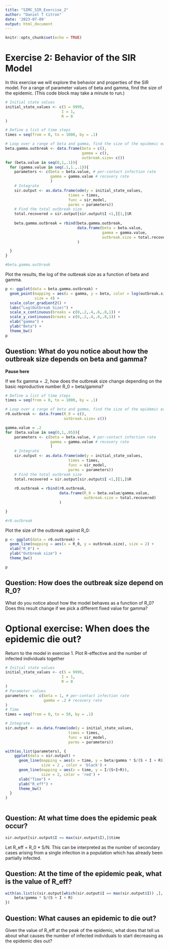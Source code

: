 ```yaml
---
title: "SIMC_SIR_Exercise_2"
author: "Daniel T Citron"
date: '2023-07-09'
output: html_document
---
```


```r
knitr::opts_chunk$set(echo = TRUE)
```

# Exercise 2: Behavior of the SIR Model

In this exercise we will explore the behavior and properties of the SIR model. For a range of parameter values of beta and gamma, find the size of the epidemic. (This code block may take a minute to run.)
```r
# Initial state values
initial_state_values <- c(S = 9999,
                         I = 1,
                         R = 0
)

# Define a list of time steps 
times = seq(from = 0, to = 1000, by = .1)

# Loop over a range of beta and gamma, find the size of the epidemic each time
beta.gamma.outbreak <- data.frame(beta = c(), 
                                  gamma = c(), 
                                  outbreak.size= c())
for (beta.value in seq(0,1,.1)){
  for (gamma.value in seq(.1,1.,.1)){
    parameters <- c(beta = beta.value, # per-contact infection rate
                    gamma = gamma.value # recovery rate
                    )
    # Integrate
    sir.output <- as.data.frame(ode(y = initial_state_values, 
                            times = times, 
                            func = sir_model,
                            parms = parameters))
    # Find the total outbreak size
    total.recovered = sir.output[sir.output$I <1,][1,]$R
    
    beta.gamma.outbreak = rbind(beta.gamma.outbreak,
                                data.frame(beta = beta.value, 
                                           gamma = gamma.value, 
                                           outbreak.size = total.recovered)
                                )

  }
}

#beta.gamma.outbreak

```

Plot the results, the log of the outbreak size as a function of beta and gamma.
```r
p <- ggplot(data = beta.gamma.outbreak) + 
  geom_point(mapping = aes(x = gamma, y = beta, color = log(outbreak.size)),
             size = 4) + 
  scale_color_gradient2() + 
  labs("Log(Outbreak Size)") + 
  scale_x_continuous(breaks = c(0,.2,.4,.6,.8,1)) + 
  scale_y_continuous(breaks = c(0,.2,.4,.6,.8,1)) + 
  xlab("gamma") + 
  ylab("Beta") +
  theme_bw()
p
```


## Question: What do you notice about how the outbreak size depends on beta and gamma?

**Pause here**

If we fix gamma = .2, how does the outbreak size change depending on the basic reproductive number R_0 = beta/gamma?
```r
# Define a list of time steps 
times = seq(from = 0, to = 1000, by = .1)

# Loop over a range of beta and gamma, find the size of the epidemic each time
r0.outbreak <- data.frame(R_0 = c(), 
                          outbreak.size= c())

gamma.value = .2
for (beta.value in seq(0,1,.05)){
    parameters <- c(beta = beta.value, # per-contact infection rate
                    gamma = gamma.value # recovery rate
                    )
    # Integrate
    sir.output <- as.data.frame(ode(y = initial_state_values, 
                            times = times, 
                            func = sir_model,
                            parms = parameters))
    # Find the total outbreak size
    total.recovered = sir.output[sir.output$I <1,][1,]$R
    
    r0.outbreak = rbind(r0.outbreak,
                        data.frame(R_0 = beta.value/gamma.value, 
                                   outbreak.size = total.recovered)
                        )

}

#r0.outbreak
```
Plot the size of the outbreak against R_0:
```r
p <- ggplot(data = r0.outbreak) + 
  geom_line(mapping = aes(x = R_0, y = outbreak.size), size = 2) + 
  xlab("R_0") + 
  ylab("Outbreak size") +
  theme_bw()

p
```

## Question: How does the outbreak size depend on R_0?
What do you notice about how the model behaves as a function of R_0? Does this result change if we pick a different fixed value for gamma?


# Optional exercise: When does the epidemic die out?

Return to the model in exercise 1. Plot R-effective and the number of infected individuals together

```r

# Initial state values
initial_state_values <- c(S = 9999,
                         I = 1,
                         R = 0
)
# Parameter values
parameters <-  c(beta = 1, # per-contact infection rate
                 gamma = .2 # recovery rate
)
# Time
times = seq(from = 0, to = 50, by = .1)

# Integrate
sir.output <- as.data.frame(ode(y = initial_state_values, 
                            times = times, 
                            func = sir_model,
                            parms = parameters))

with(as.list(parameters), {
    ggplot(data = sir.output) + 
      geom_line(mapping = aes(x = time, y = beta/gamma * S/(S + I + R)), 
                size = 2 , color = 'black') + 
      geom_line(mapping = aes(x = time, y = I/(S+I+R)), 
                size = 2, color = 'red') + 
      xlab("Time") + 
      ylab("R_eff") + 
      theme_bw()
  }
)
  
```

## Question: At what time does the epidemic peak occur?
```r
sir.output[sir.output$I == max(sir.output$I),]$time
```

Let R_eff = R_0 * S/N. This can be interpreted as the number of secondary cases arising from a single infection in a population which has already been partially infected.

## Question: At the time of the epidemic peak, what is the value of R_eff?
```r

with(as.list(c(sir.output[which(sir.output$I == max(sir.output$I)) ,], parameters)), {
    beta/gamma * S/(S + I + R)
})

```

## Question: What causes an epidemic to die out?

Given the value of R_eff at the peak of the epidemic, what does that tell us about what causes the number of infected individuals to start decreasing as the epidemic dies out?
